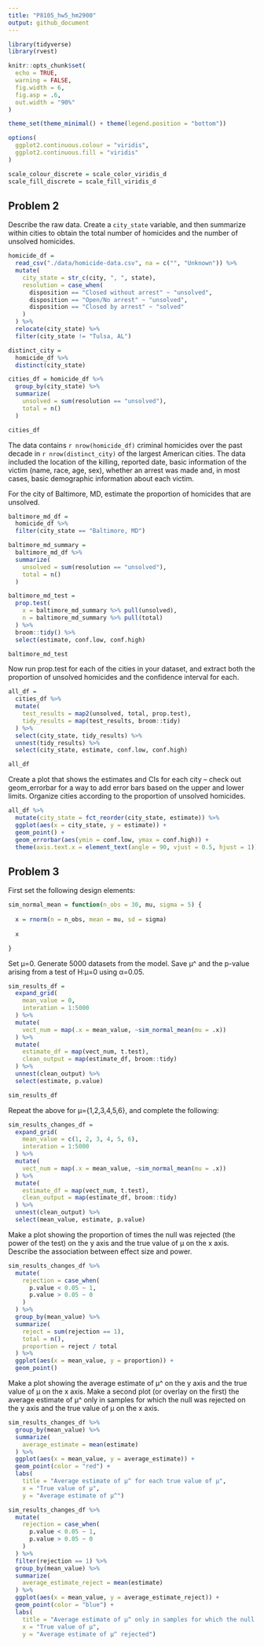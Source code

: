 ```yaml
---
title: "P8105_hw5_hm2900"
output: github_document
---
```


```r
library(tidyverse)
library(rvest)

knitr::opts_chunk$set(
  echo = TRUE,
  warning = FALSE,
  fig.width = 6,
  fig.asp = .6,
  out.width = "90%"
)

theme_set(theme_minimal() + theme(legend.position = "bottom"))

options(
  ggplot2.continuous.colour = "viridis",
  ggplot2.continuous.fill = "viridis"
)

scale_colour_discrete = scale_color_viridis_d
scale_fill_discrete = scale_fill_viridis_d
```

## Problem 2

Describe the raw data. Create a `city_state` variable, and then summarize within cities to obtain the total number of homicides and the number of unsolved homicides.

```r
homicide_df = 
  read_csv("./data/homicide-data.csv", na = c("", "Unknown")) %>%
  mutate(
    city_state = str_c(city, ", ", state),
    resolution = case_when(
      disposition == "Closed without arrest" ~ "unsolved", 
      disposition == "Open/No arrest" ~ "unsolved",
      disposition == "Closed by arrest" ~ "solved"
    )
  ) %>%
  relocate(city_state) %>%
  filter(city_state != "Tulsa, AL")

distinct_city = 
  homicide_df %>%
  distinct(city_state)

cities_df = homicide_df %>%
  group_by(city_state) %>%
  summarize(
    unsolved = sum(resolution == "unsolved"),
    total = n()
  )

cities_df
```
The data contains `r nrow(homicide_df)` criminal homicides over the past decade in `r nrow(distinct_city)` of the largest American cities. The data included the location of the killing, reported date, basic information of the victim (name, race, age, sex), whether an arrest was made and, in most cases, basic demographic information about each victim.

For the city of Baltimore, MD, estimate the proportion of homicides that are unsolved.

```r
baltimore_md_df = 
  homicide_df %>%
  filter(city_state == "Baltimore, MD")

baltimore_md_summary = 
  baltimore_md_df %>%
  summarize(
    unsolved = sum(resolution == "unsolved"),
    total = n()
  )

baltimore_md_test = 
  prop.test(
    x = baltimore_md_summary %>% pull(unsolved),
    n = baltimore_md_summary %>% pull(total)
  ) %>%
  broom::tidy() %>%
  select(estimate, conf.low, conf.high)

baltimore_md_test
```


Now run prop.test for each of the cities in your dataset, and extract both the proportion of unsolved homicides and the confidence interval for each.

```r
all_df = 
  cities_df %>%
  mutate(
    test_results = map2(unsolved, total, prop.test),
    tidy_results = map(test_results, broom::tidy)
  ) %>%
  select(city_state, tidy_results) %>%
  unnest(tidy_results) %>%
  select(city_state, estimate, conf.low, conf.high)

all_df
```


Create a plot that shows the estimates and CIs for each city – check out geom_errorbar for a way to add error bars based on the upper and lower limits. Organize cities according to the proportion of unsolved homicides.

```r
all_df %>%
  mutate(city_state = fct_reorder(city_state, estimate)) %>%
  ggplot(aes(x = city_state, y = estimate)) +
  geom_point() +
  geom_errorbar(aes(ymin = conf.low, ymax = conf.high)) +
  theme(axis.text.x = element_text(angle = 90, vjust = 0.5, hjust = 1))
```


## Problem 3

First set the following design elements:

```r
sim_normal_mean = function(n_obs = 30, mu, sigma = 5) {
  
  x = rnorm(n = n_obs, mean = mu, sd = sigma)
  
  x

}
```

Set μ=0. Generate 5000 datasets from the model. Save μ^ and the p-value arising from a test of H:μ=0 using α=0.05.

```r
sim_results_df = 
  expand_grid(
    mean_value = 0,
    interation = 1:5000
  ) %>%
  mutate(
    vect_num = map(.x = mean_value, ~sim_normal_mean(mu = .x))
  ) %>%
  mutate(
    estimate_df = map(vect_num, t.test),
    clean_output = map(estimate_df, broom::tidy) 
  ) %>%
  unnest(clean_output) %>%
  select(estimate, p.value)

sim_results_df
```

Repeat the above for μ={1,2,3,4,5,6}, and complete the following:

```r
sim_results_changes_df = 
  expand_grid(
    mean_value = c(1, 2, 3, 4, 5, 6),
    interation = 1:5000
  ) %>%
  mutate(
    vect_num = map(.x = mean_value, ~sim_normal_mean(mu = .x))
  ) %>%
  mutate(
    estimate_df = map(vect_num, t.test),
    clean_output = map(estimate_df, broom::tidy) 
  ) %>%
  unnest(clean_output) %>%
  select(mean_value, estimate, p.value)
```

Make a plot showing the proportion of times the null was rejected (the power of the test) on the y axis and the true value of μ on the x axis. Describe the association between effect size and power.

```r
sim_results_changes_df %>%
  mutate(
    rejection = case_when(
      p.value < 0.05 ~ 1, 
      p.value > 0.05 ~ 0
    )
  ) %>%
  group_by(mean_value) %>%
  summarize(
    reject = sum(rejection == 1),
    total = n(),
    proportion = reject / total
  ) %>%
  ggplot(aes(x = mean_value, y = proportion)) +
  geom_point()
```



Make a plot showing the average estimate of μ^ on the y axis and the true value of μ on the x axis.
Make a second plot (or overlay on the first) the average estimate of μ^ only in samples for which the null was rejected on the y axis and the true value of μ on the x axis.

```r
sim_results_changes_df %>%
  group_by(mean_value) %>%
  summarize(
    average_estimate = mean(estimate)
  ) %>%
  ggplot(aes(x = mean_value, y = average_estimate)) +
  geom_point(color = "red") +
  labs(
    title = "Average estimate of μ^ for each true value of μ",
    x = "True value of μ",
    y = "Average estimate of μ^")
```

```r
sim_results_changes_df %>%
  mutate(
    rejection = case_when(
      p.value < 0.05 ~ 1, 
      p.value > 0.05 ~ 0
    )
  ) %>%
  filter(rejection == 1) %>%
  group_by(mean_value) %>%
  summarize(
    average_estimate_reject = mean(estimate)
  ) %>%
  ggplot(aes(x = mean_value, y = average_estimate_reject)) +
  geom_point(color = "blue") +
  labs(
    title = "Average estimate of μ^ only in samples for which the null was rejected for each true value of μ",
    x = "True value of μ",
    y = "Average estimate of μ^ rejected")
```



